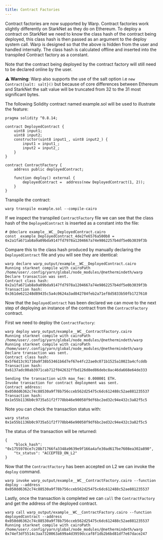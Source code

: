 ```yaml
---
title: Contract Factories
---
```


Contract factories are now supported by Warp. Contract factories work slightly differently on StarkNet as they do on Ethereum.
To deploy a contract on StarkNet we need to know the class hash of the contract being deployed, this class hash is then passed
as an argument to the deploy system call. Warp is designed so that the above is hidden from the user and handled internally.
The class hash is calculated offline and inserted into the transpiled Contract factory as a constant.

Note that the contract being deployed by the contract factory will still need to be declared online by the user.

:warning: **Warning**: Warp also supports the use of the salt option i.e `new Contract{salt: salt}()` but because of core differences
between Ethereum and StarkNet the salt value will be truncated from 32 to the 31 most significant bytes.

The following Solidity contract named example.sol will be used to illustrate the feature:

```
pragma solidity ^0.8.14;

contract DeployedContract {
	uint8 input1;
	uint8 input2;
	constructor(uint8 input1_, uint8 input2_) {
		input1 = input1_;
		input2 = input2_;
	}
}

contract ContractFactory {
	address public deployedContract;

	function deploy() external {
		deployedContract =  address(new DeployedContract(1, 2));
	}
}
```

Transpile the contract:

```
warp transpile example.sol --compile-cairo
```

If we inspect the transpiled `ContractFactory` file we can see that the class hash of the `DeployedContract` is inserted as a constant into the file:

```
# @declare example__WC__DeployedContract.cairo
const _example_DeployedContract_4de2fe6576a500b8 = 0x2a1fa671ab8a9a09bda9147fd7978a1204667a74e9862257b4df5e0b3039f3b
```

Compare this to the class hash produced by manually declaring the `DeployedContract` file and you will see they are identical:

```
warp declare warp_output/example__WC__DeployedContract.cairo
Running starknet compile with cairoPath /home/user/.config/yarn/global/node_modules/@nethermindeth/warp
Declare transaction was sent.
Contract class hash: 0x2a1fa671ab8a9a09bda9147fd7978a1204667a74e9862257b4df5e0b3039f3b
Transaction hash: 0x361de621248d89435c5a4c0624a3ad842784feb2a71ef8d5833b50fb1727610
```

Now that the `DeployedContract` has been declared we can move to the next step of deploying an instance of the contract from the `ContractFactory` contract.

First we need to deploy the `ContractFactory`:

```
warp deploy warp_output/example__WC__ContractFactory.cairo
Running starknet compile with cairoPath /home/user/.config/yarn/global/node_modules/@nethermindeth/warp
Running starknet compile with cairoPath /home/user/.config/yarn/global/node_modules/@nethermindeth/warp
Declare transaction was sent.
Contract class hash: 0x5f6d13c91710a9f38b53461b6d7ef67e4fc22ae0c071b1525a10023a4cfcddb
Transaction hash: 0x6137adc00ab3971cab712f042632ffbd126d8ed86debc8ac46da668e64de333

Sending the transaction with max_fee: 0.000001 ETH.
Invoke transaction for contract deployment was sent.
Contract address: 0x050dd6362c74c88530a9f78b756cceb562d25475c6dc612488c52ae881235537
Transaction hash: 0x1e55b1136b0c9735a51f2f778bb46e90058f9df6bc2ed32c94e432c3a82f5c5
```

Note you can check the transaction status with:

```
warp status 0x1e55b1136b0c9735a51f2f778bb46e90058f9df6bc2ed32c94e432c3a82f5c5
```

The status of the transaction will be returned:

```
{
    "block_hash": "0x1755978ce7c28b71766fa3348a9639e9f166a4afe30ad617be7608ea302a890",
    "tx_status": "ACCEPTED_ON_L2"
}
```

Now that the `ContractFactory` has been accepted on L2 we can invoke the `deploy` command.

```
warp invoke warp_output/example__WC__ContractFactory.cairo --function deploy --address 0x050dd6362c74c88530a9f78b756cceb562d25475c6dc612488c52ae881235537
```

Lastly, once the transaction is completed we can `call` the `ContractFactory` and get the address of the deployed contract.

```
warp call warp_output/example__WC__ContractFactory.cairo --function deployedContract --address 0x050dd6362c74c88530a9f78b756cceb562d25475c6dc612488c52ae881235537
Running starknet compile with cairoPath /home/user/.config/yarn/global/node_modules/@nethermindeth/warp
0x74ef3df5514c3aa7320063a699a4d3959dccaf8f1db2b6bd81df7e67dace247
```
